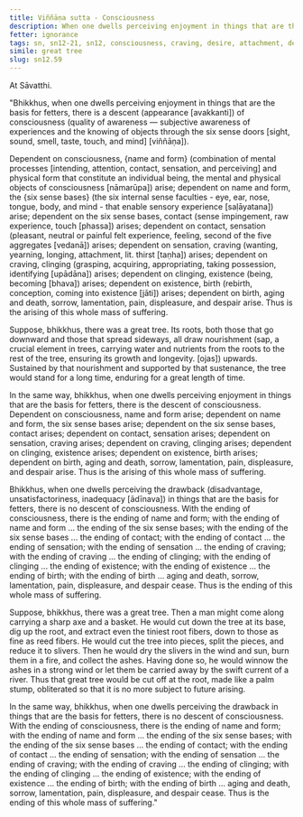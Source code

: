 ```yaml
---
title: Viññāṇa sutta - Consciousness
description: When one dwells perceiving enjoyment in things that are the basis for fetters, there is a descent of consciousness. When one dwells perceiving the drawback in things that are the basis for fetters, there is no descent of consciousness.
fetter: ignorance
tags: sn, sn12-21, sn12, consciousness, craving, desire, attachment, dependent co-arising, dependent origination, twelve links, name and form, six sense bases, contact, sensation, craving, clinging, existence, birth, aging, death, sorrow, lamentation, pain, displeasure, despair, suffering, dukkha
simile: great tree
slug: sn12.59
---
```


At Sāvatthi.

"Bhikkhus, when one dwells perceiving enjoyment in things that are the basis for fetters, there is a descent (appearance [avakkanti]) of consciousness (quality of awareness — subjective awareness of experiences and the knowing of objects through the six sense doors [sight, sound, smell, taste, touch, and mind] [viññāṇa]).

Dependent on consciousness, \{name and form} (combination of mental processes [intending, attention, contact, sensation, and perceiving] and physical form that constitute an individual being, the mental and physical objects of consciousness [nāmarūpa]) arise; dependent on name and form, the \{six sense bases} (the six internal sense faculties - eye, ear, nose, tongue, body, and mind - that enable sensory experience [saḷāyatana]) arise; dependent on the six sense bases, contact (sense impingement, raw experience, touch [phassa]) arises; dependent on contact, sensation (pleasant, neutral or painful felt experience, feeling, second of the five aggregates [vedanā]) arises; dependent on sensation, craving (wanting, yearning, longing, attachment, lit. thirst [taṇha]) arises; dependent on craving, clinging (grasping, acquiring, appropriating, taking possession, identifying [upādāna]) arises; dependent on clinging, existence (being, becoming [bhava]) arises; dependent on existence, birth (rebirth, conception, coming into existence [jāti]) arises; dependent on birth, aging and death, sorrow, lamentation, pain, displeasure, and despair arise. Thus is the arising of this whole mass of suffering.

Suppose, bhikkhus, there was a great tree. Its roots, both those that go downward and those that spread sideways, all draw nourishment (sap, a crucial element in trees, carrying water and nutrients from the roots to the rest of the tree, ensuring its growth and longevity. [ojas]) upwards. Sustained by that nourishment and supported by that sustenance, the tree would stand for a long time, enduring for a great length of time.

In the same way, bhikkhus, when one dwells perceiving enjoyment in things that are the basis for fetters, there is the descent of consciousness. Dependent on consciousness, name and form arise; dependent on name and form, the six sense bases arise; dependent on the six sense bases, contact arises; dependent on contact, sensation arises; dependent on sensation, craving arises; dependent on craving, clinging arises; dependent on clinging, existence arises; dependent on existence, birth arises; dependent on birth, aging and death, sorrow, lamentation, pain, displeasure, and despair arise. Thus is the arising of this whole mass of suffering.

Bhikkhus, when one dwells perceiving the drawback (disadvantage, unsatisfactoriness, inadequacy [ādīnava]) in things that are the basis for fetters, there is no descent of consciousness. With the ending of consciousness, there is the ending of name and form; with the ending of name and form ... the ending of the six sense bases; with the ending of the six sense bases ... the ending of contact; with the ending of contact ... the ending of sensation; with the ending of sensation ... the ending of craving; with the ending of craving ... the ending of clinging; with the ending of clinging ... the ending of existence; with the ending of existence ... the ending of birth; with the ending of birth ... aging and death, sorrow, lamentation, pain, displeasure, and despair cease. Thus is the ending of this whole mass of suffering.

Suppose, bhikkhus, there was a great tree. Then a man might come along carrying a sharp axe and a basket. He would cut down the tree at its base, dig up the root, and extract even the tiniest root fibers, down to those as fine as reed fibers. He would cut the tree into pieces, split the pieces, and reduce it to slivers. Then he would dry the slivers in the wind and sun, burn them in a fire, and collect the ashes. Having done so, he would winnow the ashes in a strong wind or let them be carried away by the swift current of a river. Thus that great tree would be cut off at the root, made like a palm stump, obliterated so that it is no more subject to future arising.

In the same way, bhikkhus, when one dwells perceiving the drawback in things that are the basis for fetters, there is no descent of consciousness. With the ending of consciousness, there is the ending of name and form; with the ending of name and form ... the ending of the six sense bases; with the ending of the six sense bases ... the ending of contact; with the ending of contact ... the ending of sensation; with the ending of sensation ... the ending of craving; with the ending of craving ... the ending of clinging; with the ending of clinging ... the ending of existence; with the ending of existence ... the ending of birth; with the ending of birth ... aging and death, sorrow, lamentation, pain, displeasure, and despair cease. Thus is the ending of this whole mass of suffering."